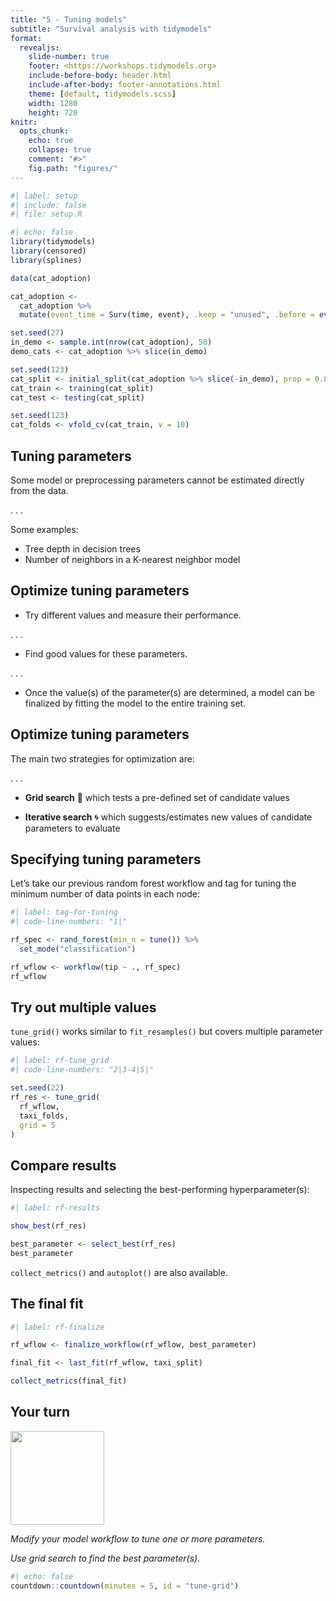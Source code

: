 ```yaml
---
title: "5 - Tuning models"
subtitle: "Survival analysis with tidymodels"
format:
  revealjs: 
    slide-number: true
    footer: <https://workshops.tidymodels.org>
    include-before-body: header.html
    include-after-body: footer-annotations.html
    theme: [default, tidymodels.scss]
    width: 1280
    height: 720
knitr:
  opts_chunk: 
    echo: true
    collapse: true
    comment: "#>"
    fig.path: "figures/"
---
```


```r
#| label: setup
#| include: false
#| file: setup.R
```

```r
#| echo: false
library(tidymodels)
library(censored)
library(splines)

data(cat_adoption)

cat_adoption <- 
  cat_adoption %>% 
  mutate(event_time = Surv(time, event), .keep = "unused", .before = everything()) 

set.seed(27)
in_demo <- sample.int(nrow(cat_adoption), 50)
demo_cats <- cat_adoption %>% slice(in_demo)

set.seed(123)
cat_split <- initial_split(cat_adoption %>% slice(-in_demo), prop = 0.8)
cat_train <- training(cat_split)
cat_test <- testing(cat_split)

set.seed(123)
cat_folds <- vfold_cv(cat_train, v = 10)
```

## Tuning parameters

Some model or preprocessing parameters cannot be estimated directly from the data.

. . .

Some examples:

- Tree depth in decision trees
- Number of neighbors in a K-nearest neighbor model

## Optimize tuning parameters

- Try different values and measure their performance.

. . .

- Find good values for these parameters.

. . .

- Once the value(s) of the parameter(s) are determined, a model can be finalized by fitting the model to the entire training set.

## Optimize tuning parameters

The main two strategies for optimization are:

. . .

-   **Grid search** 💠 which tests a pre-defined set of candidate values

-   **Iterative search** 🌀 which suggests/estimates new values of candidate parameters to evaluate

## Specifying tuning parameters

Let's take our previous random forest workflow and tag for tuning the minimum number of data points in each node:

```r
#| label: tag-for-tuning
#| code-line-numbers: "1|"

rf_spec <- rand_forest(min_n = tune()) %>% 
  set_mode("classification")

rf_wflow <- workflow(tip ~ ., rf_spec)
rf_wflow
```

## Try out multiple values

`tune_grid()` works similar to `fit_resamples()` but covers multiple parameter values:

```r
#| label: rf-tune_grid
#| code-line-numbers: "2|3-4|5|"

set.seed(22)
rf_res <- tune_grid(
  rf_wflow,
  taxi_folds,
  grid = 5
)
```

## Compare results

Inspecting results and selecting the best-performing hyperparameter(s):

```r
#| label: rf-results

show_best(rf_res)

best_parameter <- select_best(rf_res)
best_parameter
```

`collect_metrics()` and `autoplot()` are also available.

## The final fit

```r
#| label: rf-finalize

rf_wflow <- finalize_workflow(rf_wflow, best_parameter)

final_fit <- last_fit(rf_wflow, taxi_split) 

collect_metrics(final_fit)
```

## Your turn {transition="slide-in"}

![](images/parsnip-flagger.jpg){.absolute top="0" right="0" width="150" height="150"}

*Modify your model workflow to tune one or more parameters.*

*Use grid search to find the best parameter(s).*

```r
#| echo: false
countdown::countdown(minutes = 5, id = "tune-grid")
```
